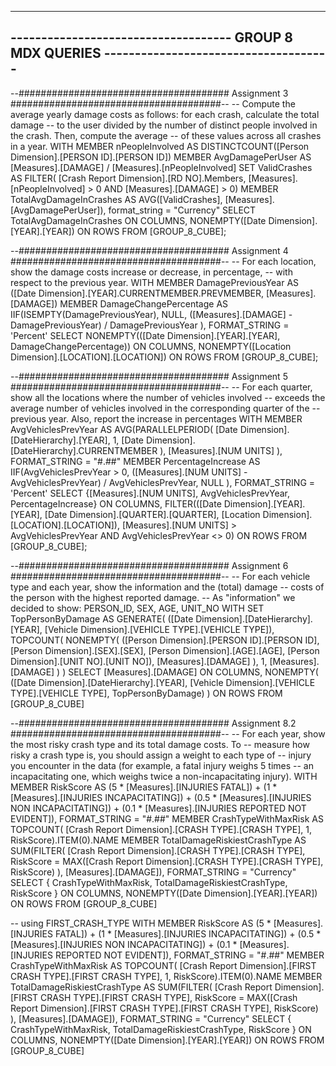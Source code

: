 ----------------------------------------------------------------------------------------------
------------------------------------ GROUP 8 MDX QUERIES -------------------------------------
----------------------------------------------------------------------------------------------

--###################################### Assignment 3 ######################################--
-- Compute the average yearly damage costs as follows: for each crash, calculate the total damage 
-- to the user divided by the number of distinct people involved in the crash. Then, compute the average 
-- of these values across all crashes in a year.
WITH 
    MEMBER nPeopleInvolved AS DISTINCTCOUNT([Person Dimension].[PERSON ID].[PERSON ID])
    MEMBER AvgDamagePerUser AS [Measures].[DAMAGE] / [Measures].[nPeopleInvolved]
    SET ValidCrashes AS FILTER(
        [Crash Report Dimension].[RD NO].Members,
        [Measures].[nPeopleInvolved] > 0 AND [Measures].[DAMAGE] > 0)
    MEMBER TotalAvgDamageInCrashes AS AVG([ValidCrashes], [Measures].[AvgDamagePerUser]), format_string = "Currency"
SELECT TotalAvgDamageInCrashes ON COLUMNS,
NONEMPTY([Date Dimension].[YEAR].[YEAR]) ON ROWS
FROM [GROUP_8_CUBE];

--###################################### Assignment 4 ######################################--
-- For each location, show the damage costs increase or decrease, in percentage,
-- with respect to the previous year.
WITH
    MEMBER DamagePreviousYear AS 
        ([Date Dimension].[YEAR].CURRENTMEMBER.PREVMEMBER, [Measures].[DAMAGE])
    MEMBER DamageChangePercentage AS 
        IIF(ISEMPTY(DamagePreviousYear), NULL, 
            ([Measures].[DAMAGE] - DamagePreviousYear) / DamagePreviousYear
        ), FORMAT_STRING = 'Percent'
SELECT 
    NONEMPTY(([Date Dimension].[YEAR].[YEAR], DamageChangePercentage)) ON COLUMNS,
    NONEMPTY([Location Dimension].[LOCATION].[LOCATION]) ON ROWS
FROM [GROUP_8_CUBE];

--###################################### Assignment 5 ######################################--
-- For each quarter, show all the locations where the number of vehicles involved
-- exceeds the average number of vehicles involved in the corresponding quarter of the
-- previous year. Also, report the increase in percentages
WITH MEMBER AvgVehiclesPrevYear AS
    AVG(PARALLELPERIOD(
            [Date Dimension].[DateHierarchy].[YEAR], 1, 
            [Date Dimension].[DateHierarchy].CURRENTMEMBER
        ), [Measures].[NUM UNITS] ), FORMAT_STRING = "#.##"
  MEMBER PercentageIncrease AS 
    IIF(AvgVehiclesPrevYear > 0, 
		([Measures].[NUM UNITS] - AvgVehiclesPrevYear) / AvgVehiclesPrevYear,
		NULL ), FORMAT_STRING = 'Percent'
SELECT {[Measures].[NUM UNITS], AvgVehiclesPrevYear, PercentageIncrease} ON COLUMNS,
FILTER(([Date Dimension].[YEAR].[YEAR], [Date Dimension].[QUARTER].[QUARTER], [Location Dimension].[LOCATION].[LOCATION]),
    [Measures].[NUM UNITS] > AvgVehiclesPrevYear AND AvgVehiclesPrevYear <> 0) ON ROWS
FROM [GROUP_8_CUBE];

--###################################### Assignment 6 ######################################--
-- For each vehicle type and each year, show the information and the (total) damage
-- costs of the person with the highest reported damage.
-- As "information" we decided to show: PERSON_ID, SEX, AGE, UNIT_NO
WITH SET TopPersonByDamage AS
    GENERATE(
      ([Date Dimension].[DateHierarchy].[YEAR], 
		[Vehicle Dimension].[VEHICLE TYPE].[VEHICLE TYPE]),
      TOPCOUNT(
        NONEMPTY(
          ([Person Dimension].[PERSON ID].[PERSON ID],
          [Person Dimension].[SEX].[SEX],
          [Person Dimension].[AGE].[AGE],
          [Person Dimension].[UNIT NO].[UNIT NO]),
          [Measures].[DAMAGE]
        ),
        1,
        [Measures].[DAMAGE]
      )
    )
SELECT [Measures].[DAMAGE] ON COLUMNS,
  NONEMPTY(
    ([Date Dimension].[DateHierarchy].[YEAR], 
		[Vehicle Dimension].[VEHICLE TYPE].[VEHICLE TYPE], 
		TopPersonByDamage)
  ) ON ROWS
FROM [GROUP_8_CUBE]

--###################################### Assignment 8.2 ######################################--
-- For each year, show the most risky crash type and its total damage costs. To
-- measure how risky a crash type is, you should assign a weight to each type of
-- injury you encounter in the data (for example, a fatal injury weighs 5 times
-- an incapacitating one, which weighs twice a non-incapacitating injury).
WITH
	MEMBER RiskScore AS
		(5 * [Measures].[INJURIES FATAL]) +
		(1 * [Measures].[INJURIES INCAPACITATING]) +
		(0.5 * [Measures].[INJURIES NON INCAPACITATING]) +
		(0.1 * [Measures].[INJURIES REPORTED NOT EVIDENT]),
		FORMAT_STRING = "#.##"
	MEMBER CrashTypeWithMaxRisk AS
		TOPCOUNT(
			[Crash Report Dimension].[CRASH TYPE].[CRASH TYPE], 
			1, RiskScore).ITEM(0).NAME
	MEMBER TotalDamageRiskiestCrashType AS
		SUM(FILTER(
			[Crash Report Dimension].[CRASH TYPE].[CRASH TYPE],
			RiskScore = MAX([Crash Report Dimension].[CRASH TYPE].[CRASH TYPE], RiskScore)
		), [Measures].[DAMAGE]), FORMAT_STRING = "Currency"
SELECT { CrashTypeWithMaxRisk, TotalDamageRiskiestCrashType, RiskScore } ON COLUMNS,
    NONEMPTY([Date Dimension].[YEAR].[YEAR]) ON ROWS
FROM [GROUP_8_CUBE]

-- using FIRST_CRASH_TYPE
WITH
	MEMBER RiskScore AS
		(5 * [Measures].[INJURIES FATAL]) +
		(1 * [Measures].[INJURIES INCAPACITATING]) +
		(0.5 * [Measures].[INJURIES NON INCAPACITATING]) +
		(0.1 * [Measures].[INJURIES REPORTED NOT EVIDENT]),
		FORMAT_STRING = "#.##"
	MEMBER CrashTypeWithMaxRisk AS
		TOPCOUNT(
			[Crash Report Dimension].[FIRST CRASH TYPE].[FIRST CRASH TYPE], 
			1, RiskScore).ITEM(0).NAME
	MEMBER TotalDamageRiskiestCrashType AS
		SUM(FILTER(
			[Crash Report Dimension].[FIRST CRASH TYPE].[FIRST CRASH TYPE],
			RiskScore = MAX([Crash Report Dimension].[FIRST CRASH TYPE].[FIRST CRASH TYPE], RiskScore)
		), [Measures].[DAMAGE]), FORMAT_STRING = "Currency"
SELECT { CrashTypeWithMaxRisk, TotalDamageRiskiestCrashType, RiskScore } ON COLUMNS,
    NONEMPTY([Date Dimension].[YEAR].[YEAR]) ON ROWS
FROM [GROUP_8_CUBE]